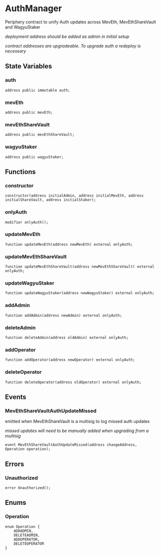 # AuthManager



Periphery contract to unify Auth updates across MevEth, MevEthShareVault and WagyuStaker

_deployment address should be added as admin in initial setup_

_contract addresses are upgradeable. To upgrade auth a redeploy is necessary_

## State Variables

### auth

```solidity
address public immutable auth;
```

### mevEth

```solidity
address public mevEth;
```

### mevEthShareVault

```solidity
address public mevEthShareVault;
```

### wagyuStaker

```solidity
address public wagyuStaker;
```

## Functions

### constructor

```solidity
constructor(address initialAdmin, address initialMevEth, address initialShareVault, address initialStaker);
```

### onlyAuth

```solidity
modifier onlyAuth();
```

### updateMevEth

```solidity
function updateMevEth(address newMevEth) external onlyAuth;
```

### updateMevEthShareVault

```solidity
function updateMevEthShareVault(address newMevEthShareVault) external onlyAuth;
```

### updateWagyuStaker

```solidity
function updateWagyuStaker(address newWagyuStaker) external onlyAuth;
```

### addAdmin

```solidity
function addAdmin(address newAdmin) external onlyAuth;
```

### deleteAdmin

```solidity
function deleteAdmin(address oldAdmin) external onlyAuth;
```

### addOperator

```solidity
function addOperator(address newOperator) external onlyAuth;
```

### deleteOperator

```solidity
function deleteOperator(address oldOperator) external onlyAuth;
```

## Events

### MevEthShareVaultAuthUpdateMissed

emitted when MevEthShareVault is a multisig to log missed auth updates

_missed updates will need to be manually added when upgrading from a multisig_

```solidity
event MevEthShareVaultAuthUpdateMissed(address changeAddress, Operation operation);
```

## Errors

### Unauthorized

```solidity
error Unauthorized();
```

## Enums

### Operation

```solidity
enum Operation {
    ADDADMIN,
    DELETEADMIN,
    ADDOPERATOR,
    DELETEOPERATOR
}
```
